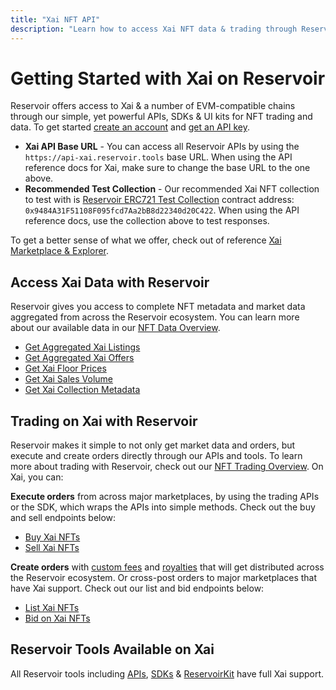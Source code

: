 ```yaml
---
title: "Xai NFT API"
description: "Learn how to access Xai NFT data & trading through Reservoir's developer tools"
---
```


# Getting Started with Xai on Reservoir

Reservoir offers access to Xai & a number of EVM-compatible chains through our simple, yet powerful APIs, SDKs & UI kits for NFT trading and data. To get started [create an account](https://dashboard.reservoir.tools/) and [get an API key](/reference/dashboard-sign-up).

* **Xai API Base URL** - You can access all Reservoir APIs by using the `https://api-xai.reservoir.tools` base URL. When using the API reference docs for Xai, make sure to change the base URL to the one above.
* **Recommended Test Collection** - Our recommended Xai NFT collection to test with is [Reservoir ERC721 Test Collection](https://explorer.xai-chain.net/address/0x9484A31F51108F095fcd7Aa2bB8d22340d20C422) contract address: `0x9484A31F51108F095fcd7Aa2bB8d22340d20C422`. When using the API reference docs, use the collection above to test responses.

To get a better sense of what we offer, check out of reference [Xai Marketplace & Explorer](https://explorer.reservoir.tools/xai).

## Access Xai Data with Reservoir

Reservoir gives you access to complete NFT metadata and market data aggregated from across the Reservoir ecosystem. You can learn more about our available data in our [NFT Data Overview](/reference/nft-data-overview).

* [Get Aggregated Xai Listings](/reference/getordersasksv5)
* [Get Aggregated Xai Offers](/reference/getordersbidsv6)
* [Get Xai Floor Prices](/reference/getcollectionsv7)
* [Get Xai Sales Volume](/reference/getcollectionsdailyvolumesv1)
* [Get Xai Collection Metadata](/reference/gettokensv7)

## Trading on Xai with Reservoir

Reservoir makes it simple to not only get market data and orders, but execute and create orders directly through our APIs and tools. To learn more about trading with Reservoir, check out our [NFT Trading Overview](/reference/creating-and-filling-orders). On Xai, you can:

**Execute orders** from across major marketplaces, by using the trading APIs or the SDK, which wraps the APIs into simple methods. Check out the buy and sell endpoints below:

* [Buy Xai NFTs](/reference/postexecutebuyv7)
* [Sell Xai NFTs](/reference/postexecutesellv7)

**Create orders** with [custom fees](/docs/custom-fees) and [royalties](/docs/royalties) that will get distributed across the Reservoir ecosystem. Or cross-post orders to major marketplaces that have Xai support. Check out our list and bid endpoints below:

* [List Xai NFTs](/reference/postexecutelistv5)
* [Bid on Xai NFTs](/reference/postexecutebidv5)

## Reservoir Tools Available on Xai

All Reservoir tools including [APIs](/reference/overview), [SDKs](/reference/reservoir-sdk-jstsnode) & [ReservoirKit](/reference/reservoirkit) have full Xai support.
